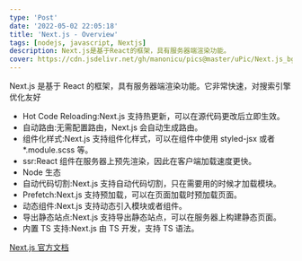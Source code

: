```yaml
---
type: 'Post'
date: '2022-05-02 22:05:18'
title: 'Next.js - Overview'
tags: [nodejs, javascript, Nextjs]
description: Next.js是基于React的框架，具有服务器端渲染功能。
cover: https://cdn.jsdelivr.net/gh/manonicu/pics@master/uPic/Next.js_bg.svg
---
```


Next.js 是基于 React 的框架，具有服务器端渲染功能。它非常快速，对搜索引擎优化友好

- Hot Code Reloading:Next.js 支持热更新，可以在源代码更改后立即生效。
- 自动路由:无需配置路由，Next.js 会自动生成路由。
- 组件化样式:Next.js 支持组件化样式，可以在组件中使用 styled-jsx 或者\*.module.scss 等。
- ssr:React 组件在服务器上预先渲染，因此在客户端加载速度更快。
- Node 生态
- 自动代码切割:Next.js 支持自动代码切割，只在需要用的时候才加载模块。
- Prefetch:Next.js 支持预加载，可以在页面加载时预加载页面。
- 动态组件:Next.js 支持动态引入模块或者组件。
- 导出静态站点:Next.js 支持导出静态站点，可以在服务器上构建静态页面。
- 内置 TS 支持:Next.js 由 TS 开发，支持 TS 语法。

[Next.js 官方文档](https://nextjs.org/docs)
